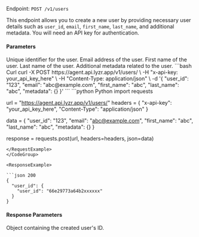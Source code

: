 Endpoint: `POST /v1/users`

This endpoint allows you to create a new user by providing necessary user details such as `user_id`, `email`, `first_name`, `last_name`, and additional metadata. You will need an API key for authentication.

#### Parameters
<ParamField path="user_id" type="string" required>
  Unique identifier for the user.
</ParamField>
<ParamField path="email" type="string" required>
  Email address of the user.
</ParamField>
<ParamField path="first_name" type="string" required>
  First name of the user.
</ParamField>
<ParamField path="last_name" type="string" required>
  Last name of the user.
</ParamField>
<ParamField path="metadata " type="object" required>
  Additional metadata related to the user.
</ParamField>

<CodeGroup>
<RequestExample>
```bash Curl
curl -X POST https://agent.api.lyzr.app/v1/users/ \
-H "x-api-key: your_api_key_here" \
-H "Content-Type: application/json" \
-d '{
  "user_id": "123",
  "email": "abc@example.com",
  "first_name": "abc",
  "last_name": "abc",
  "metadata": {}
}'
```
```python Python
import requests

url = "https://agent.api.lyzr.app/v1/users/"
headers = {
    "x-api-key": "your_api_key_here",
    "Content-Type": "application/json"
}

data = {
    "user_id": "123",
    "email": "abc@example.com",
    "first_name": "abc",
    "last_name": "abc",
    "metadata": {}
}

response = requests.post(url, headers=headers, json=data)
```
</RequestExample>
</CodeGroup>

<ResponseExample>

```json 200
{
  "user_id": {
    "user_id": "66e29773a64b2xxxxxx"
  }
}
```

</ResponseExample>

#### Response Parameters

<ParamField path="user_id" type="object">
  Object containing the created user's ID.
</ParamField>